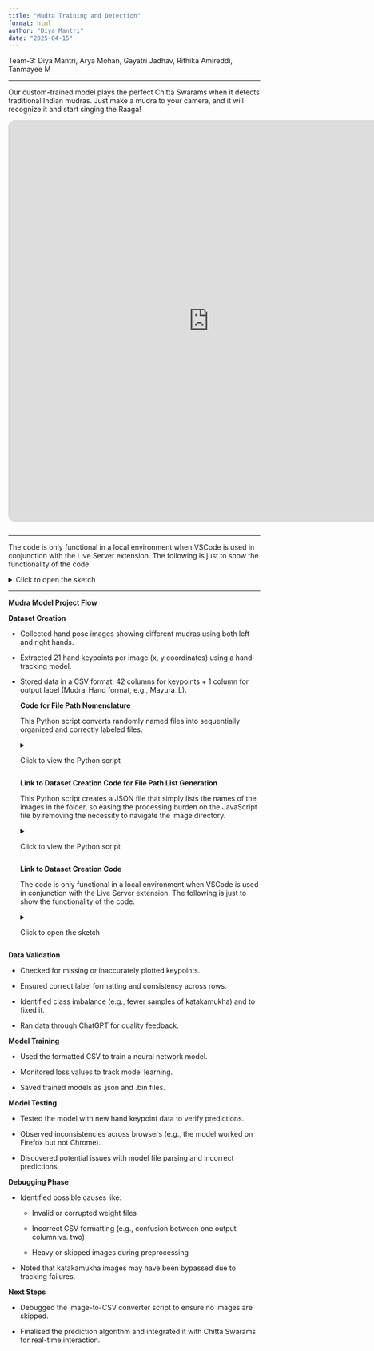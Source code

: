 ```yaml
---
title: "Mudra Training and Detection"
format: html
author: "Diya Mantri"
date: "2025-04-15"
---
```


```{=html}
<style>

.navbar {
    background: #2f5c70;
    padding: 15px 20px;
    display: flex;
    justify-content: space-between;
    align-items: center;
}

.navbar a {
    color: white;
    text-decoration: none;
    margin: 0 15px;
    font-size: 18px;
    transition: 0.3s;
  }
  
  .navbar a:hover {
    color: #bee7fa;
  }
</style>
```

<p style="font-size:10">

Team-3: Diya Mantri, Arya Mohan, Gayatri Jadhav, Rithika Amireddi, Tanmayee M

</p>

<hr>

<p>Our custom-trained model plays the perfect Chitta Swarams when it detects traditional Indian mudras. Just make a mudra to your camera, and it will recognize it and start singing the Raaga!</p>

::: {style="position: relative; display: inline-block;"}
<!-- Your iframe --> <iframe src="https://mudra-chittaswaram-classifier.netlify.app"
          width="800"
          height="800"
          style="border: 1px solid #ccc; border-radius: 12px;"
          loading="lazy"> </iframe>

<!-- Transparent clickable layer --> <a href="https://mudra-chittaswaram-classifier.netlify.app" 
     target="_blank" 
     rel="noopener noreferrer"
     style="position: absolute; top: 0; left: 0; width: 100%; height: 100%; text-indent: -9999px; z-index: 2;"> Open full site </a>
:::

<hr>

<p>The code is only functional in a local environment when VSCode is used in conjunction with the Live Server extension. The following is just to show the functionality of the code.</p>

<details>

<summary>Click to open the sketch</summary>

<iframe src="https://editor.p5js.org/diyamantri/sketches/-gJvkerKd" width="775px" height="775px" style="border: 3px solid #2f5c70; border-radius: 10px;"></iframe>

</details>

<hr>

<p>**Mudra Model Project Flow**</p>

<p>

**Dataset Creation**

-   Collected hand pose images showing different mudras using both left and right hands.

-   Extracted 21 hand keypoints per image (x, y coordinates) using a hand-tracking model.

-   Stored data in a CSV format: 42 columns for keypoints + 1 column for output label (Mudra_Hand format, e.g., Mayura_L).

    </p>

    <p>**Code for File Path Nomenclature**

    This Python script converts randomly named files into sequentially organized and correctly labeled files.

    </p>

    <details><summary>Click to view the Python script</summary>

    ``` python
    import os

    def rename_with_fixed_prefix(folder_path, prefix="T3M1R"):
        """
        Renames all image files sequentially with fixed prefix and incrementing 3-digit number.
        
        Args:
            folder_path (str): Path to the folder containing images
            prefix (str): Fixed prefix for filenames (default: "T3M2L")
        """
        # Get all image files with common extensions
        image_extensions = ('.png', '.jpg', '.jpeg', '.gif', '.bmp', '.tiff', '.webp')
        image_files = [f for f in os.listdir(folder_path) 
                     if f.lower().endswith(image_extensions)]
        
        # Sort files by creation time (oldest first)
        image_files.sort(key=lambda f: os.path.getctime(os.path.join(folder_path, f)))
        
        # Rename files sequentially
        for index, filename in enumerate(image_files, start=1):
            # Get file extension
            ext = os.path.splitext(filename)[1].lower()
            
            # Create new filename with fixed prefix and 3-digit number
            new_name = f"{prefix}{index:03d}{ext}"
            new_path = os.path.join(folder_path, new_name)
            
            # Handle name conflicts by finding next available number
            while os.path.exists(new_path):
                index += 1
                new_name = f"{prefix}{index:03d}{ext}"
                new_path = os.path.join(folder_path, new_name)
            
            # Rename the file
            old_path = os.path.join(folder_path, filename)
            os.rename(old_path, new_path)
            print(f"Renamed: {filename} -> {new_name}")


    rename_with_fixed_prefix(r"C:\Users\ASUS\Desktop\Main\Srishti\Sem 6\Mathematical Experiments with Code\A2_Mudra_Detection\Nomenclature_Code\Mudras\Arala\Right", "T3M1R")
    ```

    </details>

    <p>**Link to Dataset Creation Code for File Path List Generation**

    This Python script creates a JSON file that simply lists the names of the images in the folder, so easing the processing burden on the JavaScript file by removing the necessity to navigate the image directory.

    </p>

    <details><summary>Click to view the Python script</summary>

    ``` python
    import os
    import json

    image_folder = r'C:\Users\ASUS\Desktop\Main\Srishti\Sem 6\Mathematical Experiments with Code\A2_Mudra_Detection\Nomenclature_Code\new-images'

    filenames = [f for f in os.listdir(image_folder) if f.lower().endswith(('.jpg', '.jpeg', '.png'))]
    filenames.sort()

    output_path = os.path.join(image_folder, 'fileList.json')

    with open(output_path, 'w') as f:
        json.dump(filenames, f, indent=2)

    print(f'fileList.json generated with {len(filenames)} files.')
    ```

    </details>

    <p>**Link to Dataset Creation Code**

    The code is only functional in a local environment when VSCode is used in conjunction with the Live Server extension. The following is just to show the functionality of the code.</p>

    <details>

    <summary>Click to open the sketch</summary>

    <iframe src="https://editor.p5js.org/diyamantri/sketches/pnf5vzBoL" width="775px" height="775px" style="border: 3px solid #2f5c70; border-radius: 10px;"></iframe>

    </details>

<p>

**Data Validation**

-   Checked for missing or inaccurately plotted keypoints.

-   Ensured correct label formatting and consistency across rows.

-   Identified class imbalance (e.g., fewer samples of katakamukha) and to fixed it.

-   Ran data through ChatGPT for quality feedback.

</p>

<p>

**Model Training**

-   Used the formatted CSV to train a neural network model.

-   Monitored loss values to track model learning.

-   Saved trained models as .json and .bin files.

</p>

<p>

**Model Testing**

-   Tested the model with new hand keypoint data to verify predictions.

-   Observed inconsistencies across browsers (e.g., the model worked on Firefox but not Chrome).

-   Discovered potential issues with model file parsing and incorrect predictions.

</p>

<p>

**Debugging Phase**

-   Identified possible causes like:

    -   Invalid or corrupted weight files

    -   Incorrect CSV formatting (e.g., confusion between one output column vs. two)

    -   Heavy or skipped images during preprocessing

-   Noted that katakamukha images may have been bypassed due to tracking failures.

</p>

<p>

**Next Steps**

-   Debugged the image-to-CSV converter script to ensure no images are skipped.

-   Finalised the prediction algorithm and integrated it with Chitta Swarams for real-time interaction.

    </p>
